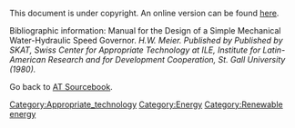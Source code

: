 This document is under copyright. An online version can be found [http://www.cd3wd.com/cd3wd_40/JF/430/22-514.pdf here].

Bibliographic information: Manual for the Design of a Simple Mechanical Water-Hydraulic Speed Governor. ''H.W. Meier. Published by Published by SKAT, Swiss Center for Appropriate Technology at ILE, Institute for Latin-American Research and for Development Cooperation, St. Gall University (1980).''

Go back to [[AT Sourcebook]].
[[Category:Appropriate_technology]]
[[Category:Energy]]
[[Category:Renewable energy]]